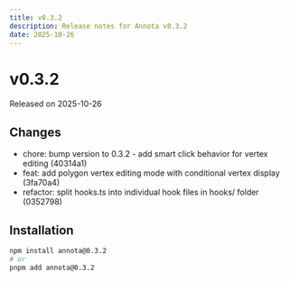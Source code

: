 ```yaml
---
title: v0.3.2
description: Release notes for Annota v0.3.2
date: 2025-10-26
---
```


# v0.3.2

Released on 2025-10-26

## Changes

- chore: bump version to 0.3.2 - add smart click behavior for vertex editing (40314a1)
- feat: add polygon vertex editing mode with conditional vertex display (3fa70a4)
- refactor: split hooks.ts into individual hook files in hooks/ folder (0352798)

## Installation

```bash
npm install annota@0.3.2
# or
pnpm add annota@0.3.2
```
